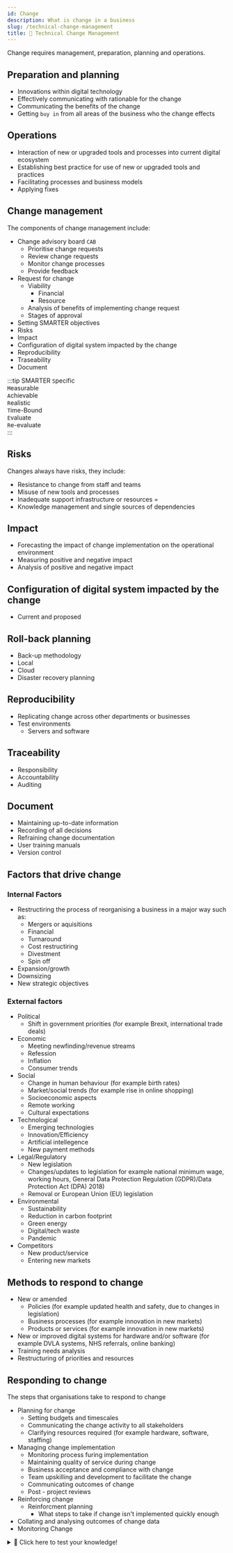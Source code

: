 ```yaml
---
id: Change
description: What is change in a business
slug: /technical-change-management
title: 🔄 Technical Change Management
---
```


Change requires management, preparation, planning and operations. 

## Preparation and planning
- Innovations within digital technology
- Effectively communicating with rationable for the change
- Communicating the benefits of the change
- Getting `buy in` from all areas of the business who the change effects

## Operations
- Interaction of new or upgraded tools and processes into current digital ecosystem
- Establishing best practice for use of new or upgraded tools and practices
- Facilitating processes and business models
- Applying fixes

## Change management
The components of change management include:

- Change advisory board `CAB`
    - Prioritise change requests
    - Review change requests
    - Monitor change processes
    - Provide feedback
- Request for change
    - Viability
        - Financial
        - Resource
    - Analysis of benefits of implementing change request
    - Stages of approval
- Setting SMARTER objectives
- Risks
- Impact
- Configuration of digital system impacted by the change 
- Reproducibility
- Traseability
- Document

:::tip SMARTER
`S`pecific <br />
`M`easurable <br />
`A`chievable <br />
`R`ealistic <br />
`T`ime-Bound <br />
`E`valuate <br />
`R`e-evaluate <br />
:::

## Risks
Changes always have risks, they include:

- Resistance to change from staff and teams
- Misuse of new tools and processes
- Inadequate support infrastructure or resources =
- Knowledge management and single sources of dependencies

## Impact
- Forecasting the impact of change implementation on the operational environment
- Measuring positive and negative impact
- Analysis of positive and negative impact

## Configuration of digital system impacted by the change
- Current and proposed

## Roll-back planning
- Back-up methodology
- Local
- Cloud
- Disaster recovery planning

## Reproducibility
- Replicating change across other departments or businesses
- Test environments
    - Servers and software

## Traceability
- Responsibility
- Accountability
- Auditing

## Document
- Maintaining up-to-date information
- Recording of all decisions
- Refraining change documentation
- User training manuals
- Version control

## Factors that drive change

### Internal Factors
- Restructiring the process of reorganising a business in a major way such as:
    - Mergers or aquisitions
    - Financial
    - Turnaround
    - Cost restructiring
    - Divestment
    - Spin off
- Expansion/growth
- Downsizing
- New strategic objectives

### External factors
- Political
    - Shift in government priorities (for example Brexit, international trade deals)
- Economic
    - Meeting newfinding/revenue streams
    - Refession
    - Inflation
    - Consumer trends
- Social
    - Change in human behaviour (for example birth rates)
    - Market/social trends (for example rise in online shopping)
    - Socioeconomic aspects
    - Remote working
    - Cultural expectations
- Technological
    - Emerging technologies
    - Innovation/Efficiency
    - Artificial intellegence
    - New payment methods
- Legal/Regulatory
    - New legislation
    - Changes/updates to legislation for example national minimum wage, working hours, General Data Protection Regulation (GDPR)/Data Protection Act (DPA) 2018)
    - Removal or European Union (EU) legislation
- Environmental
    - Sustainability
    - Reduction in carbon footprint
    - Green energy
    - Digital/tech waste
    - Pandemic
- Competitors
    - New product/service
    - Entering new markets


## Methods to respond to change
- New or amended
    - Policies (for example updated health and safety, due to changes in legislation)
    - Business processes (for example innovation in new markets)
    - Products or services (for example innovation in new markets)
- New or improved digital systems for hardware and/or software (for example DVLA systems, NHS referrals, online banking)
- Training needs analysis
- Restructuring of priorities and resources

## Responding to change
The steps that organisations take to respond to change

- Planning for change
    - Setting budgets and timescales
    - Communicating the change activity to all stakeholders
    - Clarifying resources required (for example hardware, software, staffing)
- Managing change implementation
    - Monitoring process furing implementation
    - Maintaining quality of service during change
    - Business acceptance and compliance with change
    - Team upskilling and development to facilitate the change
    - Communicating outcomes of change
    - Post - project reviews
- Reinforcing change
    - Reinforcment planning
        - What steps to take if change isn't implemented quickly enough
- Collating and analysing outcomes of change data
- Monitoring Change

<details>
  <summary>🧠 Click here to test your knowledge! </summary>

<iframe src="https://quizlet.com/659639538/match/embed?i=3loczc&x=1jj1" height="500" width="100%"></iframe>

</details>